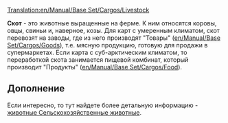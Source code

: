 [[Translation:en/Manual/Base Set/Cargos/Livestock]]
{{ru/Перевод|en/Manual/Base Set/Cargos/Livestock|92}}

{{ru/Manual/Base Set/Cargos/Груз|груз=Скот
|изображение=en/Manual/Base Set/Cargos/Livestock.png
|производит=[[ru/Manual/Base Set/Industries/Ферма|Ферма]]
|принимает=[[ru/Manual/Base Set/Industries/Завод|Завод]] (умеренный), <br/>[[en/Manual/Base Set/Industries/Food Processing Plant]] (субарктический)
}}

'''Скот''' - это животные выращенные на ферме. К ним относятся коровы, овцы, свиньи и, наверное, козы. Для карт с умеренным климатом, скот перевозят на заводы, где из него производят "Товары" ([[en/Manual/Base Set/Cargos/Goods]]), т.е. мясную продукцию, готовую для продажи в супермаркетах. Если карта с суб-арктическим климатом, то переработкой скота занимается пищевой комбинат, который производит "Продукты" ([[en/Manual/Base Set/Cargos/Food]]).

== Дополнение ==
Если интересно, то тут найдете более детальную информацию - [https://www.wikipedia.org/wiki/ru:Сельскохозяйственные животные Сельскохозяйственные животные].